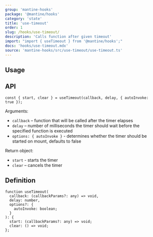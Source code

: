 ```yaml
---
group: 'mantine-hooks'
package: '@mantine/hooks'
category: 'state'
title: 'use-timeout'
order: 1
slug: /hooks/use-timeout/
description: 'Calls function after given timeout'
import: "import { useTimeout } from '@mantine/hooks';"
docs: 'hooks/use-timeout.mdx'
source: 'mantine-hooks/src/use-timeout/use-timeout.ts'
---
```



## Usage

<Demo data={HooksDemos.useTimeoutDemo} />

## API

```tsx
const { start, clear } = useTimeout(callback, delay, { autoInvoke: true });
```

Arguments:

- `callback` – function that will be called after the timer elapses
- `delay` – number of milliseconds the timer should wait before the specified function is executed
- `options: { autoInvoke }` - determines whether the timer should be started on mount, defaults to false

Return object:

- `start` - starts the timer
- `clear` – cancels the timer

## Definition

```tsx
function useTimeout(
  callback: (callbackParams?: any) => void,
  delay: number,
  options?: {
    autoInvoke: boolean;
  }
): {
  start: (callbackParams?: any) => void;
  clear: () => void;
};
```
